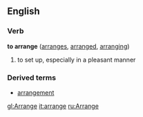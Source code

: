 ==English==

===Verb===
'''to arrange'''  ([[arranges]], [[arranged]], [[arranging]])
# to set up, especially in a pleasant manner

===Derived terms===
*[[arrangement]]

[[gl:Arrange]]
[[it:arrange]]
[[ru:Arrange]]